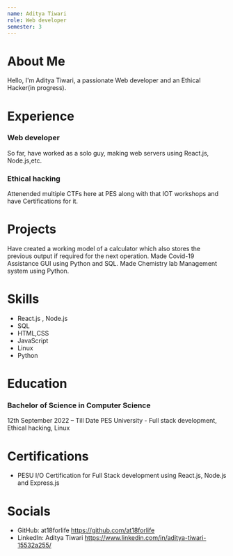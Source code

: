 ```yaml
---
name: Aditya Tiwari
role: Web developer
semester: 3
---
```


# About Me

Hello, I'm Aditya Tiwari, a passionate Web developer and an Ethical Hacker(in progress).

# Experience

### Web developer
So far, have worked as a solo guy, making web servers using React.js, Node.js,etc.

### Ethical hacking
Attenended multiple CTFs here at PES along with that IOT workshops and have Certifications for it.

# Projects
Have created a working model of a calculator which also stores the previous output if required for the next operation.
Made Covid-19 Assistance GUI using Python and SQL.
Made Chemistry lab Management system using Python.
# Skills

- React.js , Node.js
- SQL
- HTML,CSS  
- JavaScript
- Linux
- Python

# Education

### Bachelor of Science in Computer Science
12th September 2022 – Till Date
PES University - Full stack development, Ethical hacking, Linux

# Certifications

- PESU I/O Certification for Full Stack development using React.js, Node.js and Express.js


# Socials

- GitHub: at18forlife https://github.com/at18forlife
- LinkedIn: Aditya Tiwari https://www.linkedin.com/in/aditya-tiwari-15532a255/
